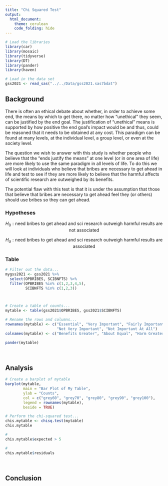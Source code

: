 ```yaml
---
title: "Chi Squared Test"
output: 
  html_document:
    theme: cerulean
    code_folding: hide
---
```


```r
# Load the libraries
library(car)
library(mosaic)
library(tidyverse)
library(DT)
library(pander)
library(haven)

# Load in the data set
gss2021 <- read_sas("../../Data/gss2021.sas7bdat")
```



<!-- Directions

Come up with a chi squared test analysis of your own creation. 

* Write the Background and clearly state your question. Then collect data and perform the chi-squared test analysis in order to answer your question. Use the proper order of first, ask the question, then second, figure out the answer.

* You can use data from 
    - An R data set
    - the internet (like weather data, Facebook data, or sports data) 
    - your own experiment 
    - your own observational study
* However,     
    - Do not violate the "Human Subjects Rules" of the university: http://www.byui.edu/executive-strategy-and-planning/institutional-research/research-and-assessments/research-and-surveys

* You need a sample size large enough to meet the requirements of the chi squared test. Unfortunately, the sample size is completely dependent on the situation you select. A good rule of thumb is 10 observations per "combination-group" in your data.

-->


## Background

There is often an ethical debate about whether, in order to achieve some end, the means by which to get there, no matter how "unethical" they seem, can be justified by the end goal. The justification of "unethical" means is supported by how positive the end goal's impact would be and thus, could be reasoned that it needs to be obtained at any cost. This paradigm can be found at many levels, at the individual level, a group level, or even at the society level. 

The question we wish to answer with this study is whether people who believe that the "ends justify the means" at one level (or in one area of life) are more likely to use the same paradigm in all levels of life. To do this we will look at individuals who believe that bribes are necessary to get ahead in life and test to see if they are more likely to believe that the harmful affects of scientific research are outweighed by its benefits. 

The potential flaw with this test is that it is under the assumption that those that believe that bribes are necessary to get ahead feel they (or others) should use bribes so they can get ahead. 


### Hypotheses

$$
  H_0: \text{need bribes to get ahead and sci research outweigh harmful results are not associated}
$$

$$
  H_a: \text{need bribes to get ahead and sci research outweigh harmful results are associated}
$$


### Table


```r
# Filter out the data...
mygss2021 <- gss2021 %>% 
  select(OPBRIBES, SCIBNFTS) %>% 
  filter(OPBRIBES %in% c(1,2,3,4,5),
         SCIBNFTS %in% c(1,2,3))



# Create a table of counts...
mytable <- table(gss2021$OPBRIBES, gss2021$SCIBNFTS)

# Rename the rows and columns...
rownames(mytable) <- c("Essential", "Very Important", "Fairly Important",
                       "Not Very Important", "Not Important At All")
colnames(mytable) <- c("Benefits Greater", "About Equal", "Harm Greater")

pander(mytable)
```


<br/>

## Analysis

```r
# Create a barplot of mytable
barplot(mytable,
        main = "Bar Plot of My Table",
        ylab = "Counts",
        col = c("grey60", "grey70", "grey80", "grey90", "grey100"),
        legend = rownames(mytable),
        beside = TRUE)
```



```r
# Perform the chi-squared test...
chis.mytable <- chisq.test(mytable)
chis.mytable

# 
chis.mytable$expected > 5

# 
chis.mytable$residuals
```


<br/>

## Conclusion




<br/><br/><br/>


